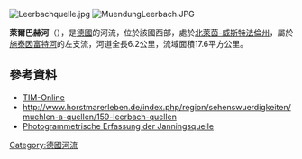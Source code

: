 {{No footnotes|time=2020-08-05T00:55:22+00:00}}
{{Coord|52.116728|N|7.353640|E|display=title}}

[[Image:Leerbachquelle.jpg|right]]
[[Image:MuendungLeerbach.JPG|right]]

'''萊爾巴赫河'''（{{lang-de|Leerbach}}），是[[德國|德國]]的河流，位於該國西部，處於[[北萊茵-威斯特法倫州|北萊茵-威斯特法倫州]]，屬於[[施泰因富特河|施泰因富特河]]的左支流，河道全長6.2公里，流域面積17.6平方公里。

==參考資料==
* [http://www.tim-online.nrw.de/tim-online TIM-Online] {{Wayback|url=http://www.tim-online.nrw.de/tim-online |date=20131221192314 }}
* http://www.horstmarerleben.de/index.php/region/sehenswuerdigkeiten/muehlen-a-quellen/159-leerbach-quellen {{Wayback|url=http://www.horstmarerleben.de/index.php/region/sehenswuerdigkeiten/muehlen-a-quellen/159-leerbach-quellen |date=20140104204231 }}
*[https://sketchfab.com/3d-models/leerbachquelle-janningsquelle-932f5cd75c304615a61baf36ad5c5aed Photogrammetrische Erfassung der Janningsquelle] {{Wayback|url=https://sketchfab.com/3d-models/leerbachquelle-janningsquelle-932f5cd75c304615a61baf36ad5c5aed |date=20190922193334 }}

{{Germany-geo-stub}}
[[Category:德國河流|Category:德國河流]]